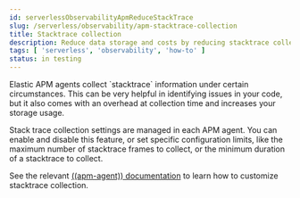 ```yaml
---
id: serverlessObservabilityApmReduceStackTrace
slug: /serverless/observability/apm-stacktrace-collection
title: Stacktrace collection
description: Reduce data storage and costs by reducing stacktrace collection
tags: [ 'serverless', 'observability', 'how-to' ]
status: in testing
---
```



<DocBadge template="technical preview" />
Elastic APM agents collect `stacktrace` information under certain circumstances. This can be very helpful in identifying issues in your code, but it also comes with an overhead at collection time and increases your storage usage.

Stack trace collection settings are managed in each APM agent. You can enable and disable this feature, or set specific configuration limits, like the maximum number of stacktrace frames to collect, or the minimum duration of a stacktrace to collect.

See the relevant [((apm-agent)) documentation](((apm-agents-ref))/index.html) to learn how to customize stacktrace collection.

<Feedback slug="/serverless/observability/apm-stacktrace-collection" />
